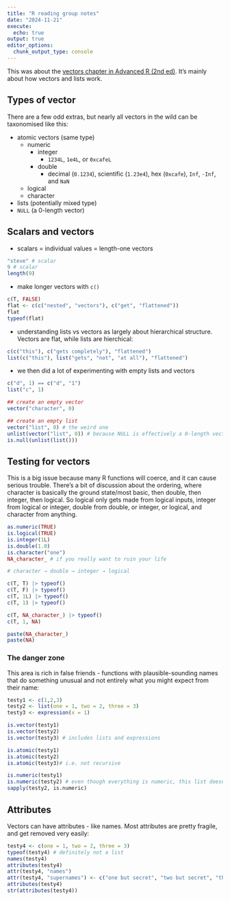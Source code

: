 ---
title: "R reading group notes"
date: "2024-11-21"
execute: 
  echo: true
output: true
editor_options: 
  chunk_output_type: console
---
  
This was about the [vectors chapter in Advanced R (2nd ed)](https://adv-r.hadley.nz/vectors-chap.html). It's mainly about how vectors and lists work.

## Types of vector

There are a few odd extras, but nearly all vectors in the wild can be taxonomised like this:

* atomic vectors (same type)
  * numeric
    * integer
      * `1234L`, `1e4L`, or `0xcafeL`
    * double
      * decimal (`0.1234`), scientific (`1.23e4`), hex (`0xcafe`), `Inf`, `-Inf`, and `NaN`
  * logical
  * character
* lists (potentially mixed type)
* `NULL` (a 0-length vector)

## Scalars and vectors

* scalars = individual values = length-one vectors

```{r}
"steve" # scalar
9 # scalar
length(9)

```

* make longer vectors with `c()`

```{r}
c(T, FALSE)
flat <- c(c("nested", "vectors"), c("get", "flattened"))
flat
typeof(flat)
```

+ understanding lists vs vectors as largely about hierarchical structure. Vectors are flat, while lists are hierchical:

```{r}
c(c("this"), c("gets completely"), "flattened")
list(c("this"), list("gets", "not", "at all"), "flattened")
```

* we then did a lot of experimenting with empty lists and vectors 
```{r}
c("d", 1) == c("d", "1")
list("c", 1)

## create an empty vector
vector("character", 0)

## create an empty list
vector("list", 0) # the weird one
unlist(vector("list", 0)) # because NULL is effectively a 0-length vector
is.null(unlist(list()))
```


## Testing for vectors

This is a big issue because many R functions will coerce, and it can cause serious trouble. There's a bit of discussion about the ordering, where character is basically the ground state/most basic, then double, then integer, then logical. So logical only gets made from logical inputs, integer from logical or integer, double from double, or integer, or logical, and character from anything.

```{r}
as.numeric(TRUE)
is.logical(TRUE)
is.integer(1L)
is.double(1.0)
is.character("one")
NA_character_ # if you really want to ruin your life

# character → double → integer → logical

c(T, T) |> typeof()
c(T, F) |> typeof()
c(T, 1L) |> typeof()
c(T, 1) |> typeof()

c(T, NA_character_) |> typeof()
c(T, 1, NA)

paste(NA_character_)
paste(NA)
```


### The danger zone

This area is rich in false friends - functions with plausible-sounding names that do something unusual and not entirely what you might expect from their name:
  
```{r}
testy1 <- c(1,2,3)
testy2 <- list(one = 1, two = 2, three = 3)
testy3 <- expression(x = 1)

is.vector(testy1) 
is.vector(testy2) 
is.vector(testy3) # includes lists and expressions

is.atomic(testy1) 
is.atomic(testy2)
is.atomic(testy3)# i.e. not recursive

is.numeric(testy1)
is.numeric(testy2) # even though everything is numeric, this list doesn't count as numeric
sapply(testy2, is.numeric)
```

## Attributes
Vectors can have attributes - like names. Most attributes are pretty fragile, and get removed very easily:

```{r}
testy4 <- c(one = 1, two = 2, three = 3)
typeof(testy4) # definitely not a list
names(testy4)
attributes(testy4)
attr(testy4, "names")
attr(testy4, "supernames") <- c("one but secret", "two but secret", "three but secret")
attributes(testy4)
str(attributes(testy4))
```


